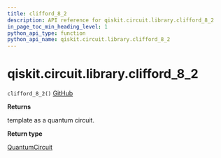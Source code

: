```yaml
---
title: clifford_8_2
description: API reference for qiskit.circuit.library.clifford_8_2
in_page_toc_min_heading_level: 1
python_api_type: function
python_api_name: qiskit.circuit.library.clifford_8_2
---
```


# qiskit.circuit.library.clifford\_8\_2

<span id="qiskit.circuit.library.clifford_8_2" />

`clifford_8_2()` [GitHub](https://github.com/qiskit/qiskit/tree/stable/0.18/qiskit/circuit/library/templates/clifford/clifford_8_2.py "view source code")

**Returns**

template as a quantum circuit.

**Return type**

[QuantumCircuit](qiskit.circuit.QuantumCircuit "qiskit.circuit.QuantumCircuit")


